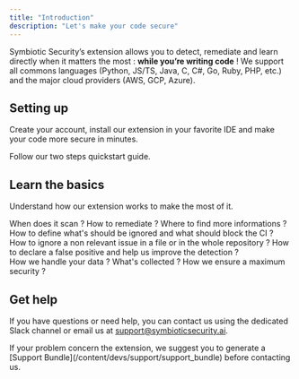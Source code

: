 ```yaml
---
title: "Introduction"
description: "Let's make your code secure"
---
```


Symbiotic Security’s extension allows you to detect, remediate and learn directly when it matters the most : **while you’re writing code** !
We support <Tooltip tip="">all commons languages </Tooltip>(Python, JS/TS, Java, C, C#, Go, Ruby, PHP, etc.) and the major cloud providers (AWS, GCP, Azure).

## Setting up

Create your account, install our extension in your favorite IDE and make your code more secure in minutes.

<Card title="Start here" icon="rocket" horizontal href="/content/devs/intro/quickstart">
  Follow our two steps quickstart guide.
</Card>

## Learn the basics

Understand how our extension works to make the most of it.

<Columns cols={2}>
  <Card title="Discover the extension" icon="compass" href="/content/devs/discover_extension/intro_extension">
    When does it scan ? How to remediate ? Where to find more informations ?
  </Card>
  <Card title="Configure the detection" icon="file-cog" href="/content/devs/actions/configure_detection">
    How to define what's should be ignored and what should block the CI ?
  </Card>
  <Card title="Ignore a vulnerability" icon="square-slash" href="/content/devs/actions/ignore">
    How to ignore a non relevant issue in a file or in the whole repository ?
  </Card>
  <Card title="Declare false positives" icon="flag" href="/content/devs/actions/false_positive">
    How to declare a false positive and help us improve the detection ?
  </Card>
</Columns>

<br />

<Card title="Data privacy and security" icon="file-lock-2" horizontal href="/content/privacy">
  How we handle your data ? What's collected ? How we ensure a maximum security ?
</Card>

## Get help

If you have questions or need help, you can contact us using the dedicated Slack channel or email us at [support@symbioticsecurity.ai](mailto:support@symbioticsecurity.ai).

<Tip>
  If your problem concern the extension, we suggest you to generate a [Support Bundle](/content/devs/support/support_bundle) before contacting us.
</Tip>